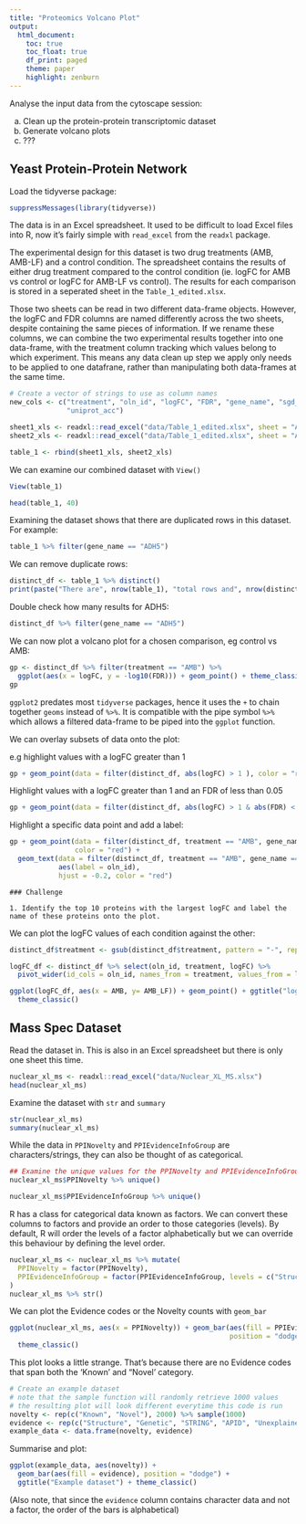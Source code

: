 ```yaml
---
title: "Proteomics Volcano Plot"
output:
  html_document:
    toc: true
    toc_float: true
    df_print: paged
    theme: paper
    highlight: zenburn
---
```



Analyse the input data from the cytoscape session:


a) Clean up the protein-protein transcriptomic dataset
b) Generate volcano plots
c) ???


## Yeast Protein-Protein Network

Load the tidyverse package:

```r
suppressMessages(library(tidyverse))
```

The data is in an Excel spreadsheet. It used to be difficult to load Excel files into R, now it's fairly simple with `read_excel` from the `readxl` package.

The experimental design for this dataset is two drug treatments (AMB, AMB-LF) and a control condition. The spreadsheet contains the results of either drug treatment compared to the control condition (ie. logFC for AMB vs control or logFC for AMB-LF vs control). The results for each comparison is stored in a seperated sheet in the `Table_1_edited.xlsx`.

Those two sheets can be read in two different data-frame objects. However, the logFC and FDR columns are named differently across the two sheets, despite containing the same pieces of information. If we rename these columns, we can combine the two experimental results together into one data-frame, with the treatment column tracking which values belong to which experiment. This means any data clean up step we apply only needs to be applied to one datafrane, rather than manipulating both data-frames at the same time.

```r
# Create a vector of strings to use as column names 
new_cols <- c("treatment", "oln_id", "logFC", "FDR", "gene_name", "sgd_description", "scer_uniprot_description",
              "uniprot_acc")

sheet1_xls <- readxl::read_excel("data/Table_1_edited.xlsx", sheet = "AMB", col_names = new_cols, skip = 1)
sheet2_xls <- readxl::read_excel("data/Table_1_edited.xlsx", sheet = "AMB_LF", col_names = new_cols, skip = 1)

table_1 <- rbind(sheet1_xls, sheet2_xls)
```

We can examine our combined dataset with `View()`

```r
View(table_1)
```

```r
head(table_1, 40)
```

Examining the dataset shows that there are duplicated rows in this dataset. For example:

```r
table_1 %>% filter(gene_name == "ADH5")
```

We can remove duplicate rows:

```r
distinct_df <- table_1 %>% distinct()
print(paste("There are", nrow(table_1), "total rows and", nrow(distinct_df), "distinct rows"))
```

Double check how many results for ADH5:

```r
distinct_df %>% filter(gene_name == "ADH5")
```

We can now plot a volcano plot for a chosen comparison, eg control vs AMB:

```r
gp <- distinct_df %>% filter(treatment == "AMB") %>%  
  ggplot(aes(x = logFC, y = -log10(FDR))) + geom_point() + theme_classic()
gp
```

`ggplot2` predates most `tidyverse` packages, hence it uses the `+` to chain together `geoms` instead of `%>%`. It is compatible with the pipe symbol `%>%` which allows a filtered data-frame to be piped into the `ggplot` function.

We can overlay subsets of data onto the plot:

e.g highlight values with a logFC greater than 1

```r
gp + geom_point(data = filter(distinct_df, abs(logFC) > 1 ), color = "red")
```

Highlight values with a logFC greater than 1 and an FDR of less than 0.05

```r
gp + geom_point(data = filter(distinct_df, abs(logFC) > 1 & abs(FDR) < 0.05), color = "red") 
```

Highlight a specific data point and add a label:

```r
gp + geom_point(data = filter(distinct_df, treatment == "AMB", gene_name == "ADH5"), 
                color = "red") +
  geom_text(data = filter(distinct_df, treatment == "AMB", gene_name == "ADH5"), 
            aes(label = oln_id),
            hjust = -0.2, color = "red")
```


```
### Challenge

1. Identify the top 10 proteins with the largest logFC and label the name of these proteins onto the plot.

```

We can plot the logFC values of each condition against the other:

```r
distinct_df$treatment <- gsub(distinct_df$treatment, pattern = "-", replacement = "_")

logFC_df <- distinct_df %>% select(oln_id, treatment, logFC) %>%
  pivot_wider(id_cols = oln_id, names_from = treatment, values_from = logFC )

ggplot(logFC_df, aes(x = AMB, y= AMB_LF)) + geom_point() + ggtitle("logFC of AMB vs AMB-LF") +
  theme_classic()

```


## Mass Spec Dataset

Read the dataset in. This is also in an Excel spreadsheet but there is only one sheet this time.

```r
nuclear_xl_ms <- readxl::read_excel("data/Nuclear_XL_MS.xlsx")
head(nuclear_xl_ms)
```

Examine the dataset with `str` and `summary`

```r
str(nuclear_xl_ms)
summary(nuclear_xl_ms)
```

While the data in `PPINovelty` and `PPIEvidenceInfoGroup` are characters/strings, they can also be thought of as categorical. 

```r
## Examine the unique values for the PPINovelty and PPIEvidenceInfoGroup columns
nuclear_xl_ms$PPINovelty %>% unique()
```
```r
nuclear_xl_ms$PPIEvidenceInfoGroup %>% unique()
```

R has a class for categorical data known as factors. We can convert these columns to factors and provide an order to those categories (levels). By default, R will order the levels of a factor alphabetically but we can override this behaviour by defining the level order.

```r
nuclear_xl_ms <- nuclear_xl_ms %>% mutate(
  PPINovelty = factor(PPINovelty),
  PPIEvidenceInfoGroup = factor(PPIEvidenceInfoGroup, levels = c("Structure", "Genetic", "STRING", "APID", "Unexplained"))
)
nuclear_xl_ms %>% str()
```

We can plot the Evidence codes or the Novelty counts with `geom_bar`

```r
ggplot(nuclear_xl_ms, aes(x = PPINovelty)) + geom_bar(aes(fill = PPIEvidenceInfoGroup),
                                                      position = "dodge") + xlab("Novelty") +
  theme_classic()
```

This plot looks a little strange. That's because there are no Evidence codes that span both the 'Known' and "Novel' category. 

```r
# Create an example dataset
# note that the sample function will randomly retrieve 1000 values
# the resulting plot will look different everytime this code is run
novelty <- rep(c("Known", "Novel"), 2000) %>% sample(1000)
evidence <- rep(c("Structure", "Genetic", "STRING", "APID", "Unexplained"), 2000) %>% sample(1000)
example_data <- data.frame(novelty, evidence)
```

Summarise and plot: 
```r
ggplot(example_data, aes(novelty)) +
  geom_bar(aes(fill = evidence), position = "dodge") + 
  ggtitle("Example dataset") + theme_classic()

```

(Also note, that since the `evidence` column contains character data and not a factor, the order of the bars is alphabetical)
